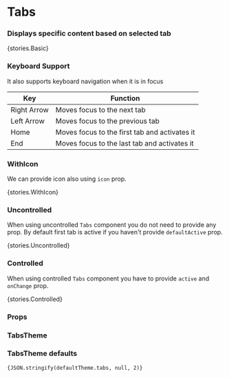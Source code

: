 
<Meta title="Core/Tabs" component={Tabs} />

# Tabs

### Displays specific content based on selected tab

<Preview withToolbar>
    <Story name="Basic">{stories.Basic}</Story>
</Preview>

### Keyboard Support

It also supports keyboard navigation when it is in focus

| Key         | Function                                      |
| ----------- | --------------------------------------------- |
| Right Arrow | Moves focus to the next tab                   |
| Left Arrow  | Moves focus to the previous tab               |
| Home        | Moves focus to the first tab and activates it |
| End         | Moves focus to the last tab and activates it  |

### WithIcon

We can provide icon also using `icon` prop.

<Preview withToolbar>
    <Story name="WithIcon">{stories.WithIcon}</Story>
</Preview>

### Uncontrolled

When using uncontrolled `Tabs` component you do not need to provide any prop. By default first tab is active if you haven't provide `defaultActive` prop.

<Preview withToolbar>
    <Story name="Uncontrolled">{stories.Uncontrolled}</Story>
</Preview>

### Controlled

When using controlled `Tabs` component you have to provide `active` and `onChange` prop.

<Preview withToolbar>
    <Story name="Controlled">{stories.Controlled}</Story>
</Preview>

### Props

<Props of={stories.Basic} />

### TabsTheme

<Props of={stories.ThemeInterface} />

### TabsTheme defaults

<code>{JSON.stringify(defaultTheme.tabs, null, 2)}</code>
